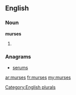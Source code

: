 ==English==

===Noun===
'''murses'''

# {{plural of|[[murse]]}}

===Anagrams===
* [[serums#English|serums]]

[[Category:English plurals]]

[[ar:murses]]
[[fr:murses]]
[[my:murses]]